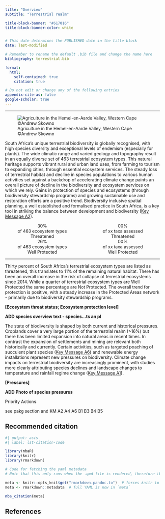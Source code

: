 ```yaml
---
title: "Overview"  
subtitle: "Terrestrial realm" 

title-block-banner: "#617016" 
title-block-banner-color: white 


# This date determines the PUBLISHED date in the title block
date: last-modified

# Remember to rename the default .bib file and change the name here
bibliography: terrestrial.bib

format:
  html:
    self-contained: true
    citation: true

# Do not edit or change any of the following entries
appendix-cite-as: false
google-scholar: true
---
```


------------------------------------------------------------------------

![Agriculture in the Hemel-en-Aarde Valley, Western Cape ©Andrew Skowno](imgs/canola_wc_skowno_crop.png){fig-align="center"}

South Africa's unique terrestrial biodiversity is globally recognised, with high species diversity and exceptional levels of endemism (especially for plants). The wide climatic range and varied geology and topography result in an equally diverse set of 463 terrestrial ecosystem types. This natural heritage supports vibrant rural and urban land uses, from farming to tourism to expanding cities, through essential ecosystem services. The steady loss of terrestrial habitat and decline in species populations to various human activities set against a backdrop of accelerating climate change paints an overall picture of decline in the biodiversity and ecosystem services on which we rely. Gains in protection of species and ecosystems (through biodiversity stewardship programs) and growing sustainable use and restoration efforts are a positive trend. Biodiversity inclusive spatial planning, a well established and formalised practice in South Africa, is a key tool in striking the balance between development and biodiversity ([Key Message A2](../key-messages/kma2.qmd)).

::::: columns
::: {.column width="50%"}
<center>

| [30%]{.inline-style-threatened}
| of 463 ecosystem types
| [Threatened]{.inline-style-indicator}

| [26%]{.inline-style-well-protected}
| of 463 ecosystem types
| [Well Protected]{.inline-style-indicator}

</center>
:::

::: {.column width="50%"}
<center>

| [00%]{.inline-style-not-protected}
| of xx taxa assessed
| [Threatened]{.inline-style-indicator}

| [00%]{.inline-style-threatened}
| of xx taxa assessed
| [Well Protected]{.inline-style-indicator}

</center>
:::
:::::

------------------------------------------------------------------------

Thirty percent of South Africa's terrestrial ecosystem types are listed as threatened, this translates to 11% of the remaining natural habitat. There has been an overall increase in the risk of collapse of terrestrial ecosystems since 2014. While a quarter of terrestrial ecosystem types are Well Protected the same percentage are Not Protected. The overall trend for protection is positive, with a steady increase in the Protected Areas network - primarily due to biodiversity stewardship programs.

**\[Ecosystem threat status; Ecosystem protection level\]**

**ADD species overview text - species...ts an pl** <!--# Species team to insert a blurb that speaks to stats above ...eg Of the xx terr species assessed, yy% are threatened with extinction. Terrestrial species continue to decline over time. Species Protection Levels are increasing but greater gains could be made through more effective protected areas  -->

The state of biodiversity is shaped by both current and historical pressures. Croplands cover a very large portion of the terrestrial realm (\>16%) but there has been limited expansion into natural areas in recent times. In contrast the expansion of settlements and mining are relevant both historically and currently. Certain activities, such as targeted poaching of succulent plant species ([Key Message A6](../key-messages/kma6.qmd)) and renewable energy installations represent new pressures on biodiversity. Climate change impacts on terrestrial biodiversity are increasingly prominent, with studies more clearly attributing species declines and landscape changes to temperature and rainfall regime change ([Key Message A1](../key-messages/kma1.qmd)).

**\[Pressures\]**

**ADD Photo of species pressures**

Priority Actions

see pakg section and KM A2 A4 A6 B1 B3 B4 B5

## Recommended citation

```r
#| output: asis
#| label: lst-citation-code

library(nbaR) 
library(knitr)
library(rmarkdown)

# Code for fetching the yaml metadata
# Note that this only runs when the .qmd file is rendered, therefore the outputs of this code block will return no results if you try to run it within R - that does not mean it is not working

meta <- knitr::opts_knit$get("rmarkdown.pandoc.to")  # forces knitr to load metadata
meta <- rmarkdown::metadata  # full YAML is now in `meta`

nba_citation(meta)

```

## References

::: {#refs}
:::
